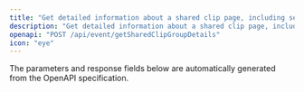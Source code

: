 ```yaml
---
title: "Get detailed information about a shared clip page, including seekpoints and bounding boxes"
description: "Get detailed information about a shared clip page, including seekpoints and bounding boxes"
openapi: "POST /api/event/getSharedClipGroupDetails"
icon: "eye"
---
```


<Note>
The parameters and response fields below are automatically generated from the OpenAPI specification.
</Note>
